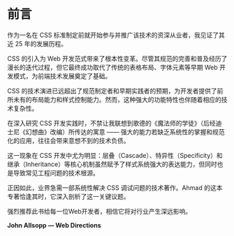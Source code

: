 # 前言

作为一名在 CSS 标准制定前就开始参与并推广该技术的资深从业者，我见证了其近 25 年的发展历程。

CSS 的引入为 Web 开发范式带来了根本性变革。尽管其规范的完善和普及经历了漫长的迭代过程，但它最终成功取代了传统的表格布局、字体元素等早期 Web 开发模式，为前端技术发展奠定了基础。

CSS 的技术演进已远超出了规范制定者和早期实践者的预期，为开发者提供了前所未有的布局能力和样式控制能力。然而，这种强大的功能特性也伴随着相应的技术复杂性。

在深入研究 CSS 开发实践时，不禁让我联想到歌德的《魔法师的学徒》（后经迪士尼《幻想曲》改编）所传达的寓意 —— 强大的能力若缺乏系统性的掌握和规范化的应用，往往会带来意想不到的技术负债。

这一现象在 CSS 开发中尤为明显：层叠（Cascade）、特异性（Specificity）和继承（Inheritance）等核心机制虽然赋予了样式系统强大的表达能力，但同时也是导致常见工程问题的技术根源。

正因如此，业界急需一部系统性解决 CSS 调试问题的技术著作。Ahmad 的这本专著恰逢其时，它深入剖析了这一关键议题。

强烈推荐此书给每一位Web开发者，相信它将对行业产生深远影响。

**John Allsopp — Web Directions**
